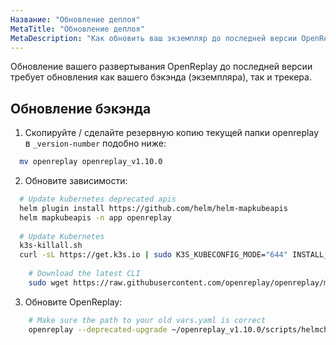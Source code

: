 ```yaml
---
Название: "Обновление деплоя"
MetaTitle: "Обновление деплоя"
MetaDescription: "Как обновить ваш экземпляр до последней версии OpenReplay."
---
```


Обновление вашего развертывания OpenReplay до последней версии требует обновления как вашего бэкэнда (экземпляра), так и трекера.

## Обновление бэкэнда

1. Скопируйте / сделайте резервную копию текущей папки openreplay в `_version-number` подобно ниже:
  
  
```bash 
  mv openreplay openreplay_v1.10.0
  ```


2. Обновите зависимости:
  
  
```bash
  # Update kubernetes deprecated apis
  helm plugin install https://github.com/helm/helm-mapkubeapis
  helm mapkubeapis -n app openreplay
	
  # Update Kubernetes
  k3s-killall.sh
  curl -sL https://get.k3s.io | sudo K3S_KUBECONFIG_MODE="644" INSTALL_K3S_VERSION='v1.25.6+k3s1' INSTALL_K3S_EXEC="--disable=traefik" sh -
	
	# Download the latest CLI
	sudo wget https://raw.githubusercontent.com/openreplay/openreplay/main/scripts/helmcharts/openreplay-cli -O /bin/openreplay ; sudo chmod +x /bin/openreplay
  ```


3. Обновите OpenReplay:

  
```bash
	# Make sure the path to your old vars.yaml is correct
	openreplay --deprecated-upgrade ~/openreplay_v1.10.0/scripts/helmcharts/vars.yaml
  ```

